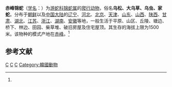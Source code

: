 {{Speciesbox 
| taxon = Elaphe anomala
| authority = (Boulenger, 1916)<ref name='id4624'>{{cite web| url =http://www.bioinfo.cn/db05/BjdwSpecies.php?action=view&id=4624| title =赤峰锦蛇| work =《中国动物物种编目数据库》| publisher =中国科学院微生物研究所| author =中国科学院动物研究所| accessdate =2009-04-11| deadurl =yes| archiveurl =https://web.archive.org/web/20160305055936/http://www.bioinfo.cn/db05/BjdwSpecies.php?action=view&id=4624| archivedate =2016-03-05}}</ref>
}}

'''赤峰锦蛇'''（[[学名|学名]]：{{lang|la|''Elaphe anomala''}}）为[[游蛇科|游蛇科]][[锦蛇属|锦蛇属]]的[[爬行动物|爬行动物]]，俗名'''乌松、大乌草、乌虫、家蛇'''。分布于[[朝鲜|朝鲜]]以及[[中国大陆|中国大陆]]的[[辽宁|辽宁]]、[[河北|河北]]、[[北京|北京]]、[[天津|天津]]、[[山东|山东]]、[[山西|山西]]、[[陕西|陕西]]、[[甘肃|甘肃]]、[[湖北|湖北]]、[[江苏|江苏]]、[[浙江|浙江]]、[[湖南|湖南]]、[[安徽|安徽]]等地，一般生活于平原、山区、丘陵、塘边、桥下、林边、田园、柴草堆、破旧房屋及住宅屋顶。其生存的海拔上限为1500米。该物种的模式产地在[[赤峰|赤峰]]。<ref name='id4624'/>


== 参考文献 ==
{{reflist}}

{{Taxonbar}}

[[Category:锦蛇属|C]]
[[Category:中國爬行動物|C]]
[[Category:1916年描述的动物|C]]
[[Category:韓國動物|Category:韓國動物]]